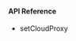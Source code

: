 <PlatformWrapper platform="ios">

#### API Reference

* <Link to="{{Global.API_REF_IOS_ROOT}}/class_irtcengine.html#api_setcloudproxy">setCloudProxy</Link>

</PlatformWrapper>
